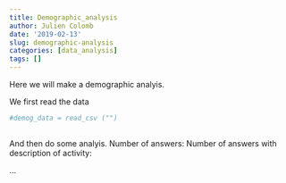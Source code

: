 ```yaml
---
title: Demographic_analysis
author: Julien Colomb
date: '2019-02-13'
slug: demographic-analysis
categories: [data_analysis]
tags: []
---
```


Here we will make a demographic analyis.

We first read the data

```r
#demog_data = read_csv ("")
  
```

And then do some analyis.
Number of answers:
Number of answers with description of activity:

...
